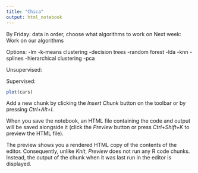 ```yaml
---
title: "Chica"
output: html_notebook
---
```


By Friday: data in order, choose what algorithms to work on
Next week: Work on our algorithms

Options:
-lm
-k-means clustering
-decision trees
-random forest
-lda
-knn
-splines
-hierarchical clustering
-pca

Unsupervised:


Supervised:



```r
plot(cars)
```

Add a new chunk by clicking the *Insert Chunk* button on the toolbar or by pressing *Ctrl+Alt+I*.

When you save the notebook, an HTML file containing the code and output will be saved alongside it (click the *Preview* button or press *Ctrl+Shift+K* to preview the HTML file).

The preview shows you a rendered HTML copy of the contents of the editor. Consequently, unlike *Knit*, *Preview* does not run any R code chunks. Instead, the output of the chunk when it was last run in the editor is displayed.
